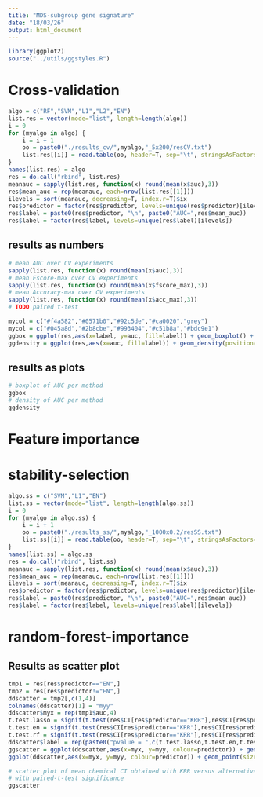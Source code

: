 ```yaml
---
title: "MDS-subgroup gene signature"
date: "18/03/26"
output: html_document
---
```



```r
library(ggplot2)
source("../utils/ggstyles.R")
```

# Cross-validation

```r
algo = c("RF","SVM","L1","L2","EN")
list.res = vector(mode="list", length=length(algo))
i = 0
for (myalgo in algo) {
    i = i + 1
    oo = paste0("./results_cv/",myalgo,"_5x200/resCV.txt")
    list.res[[i]] = read.table(oo, header=T, sep="\t", stringsAsFactors=F)
}
names(list.res) = algo
res = do.call("rbind", list.res)
meanauc = sapply(list.res, function(x) round(mean(x$auc),3))
res$mean_auc = rep(meanauc, each=nrow(list.res[[1]]))
ilevels = sort(meanauc, decreasing=T, index.r=T)$ix
res$predictor = factor(res$predictor, levels=unique(res$predictor)[ilevels])
res$label = paste0(res$predictor, "\n", paste0("AUC=",res$mean_auc))
res$label = factor(res$label, levels=unique(res$label)[ilevels])
```

## results as numbers
```r
# mean AUC over CV experiments
sapply(list.res, function(x) round(mean(x$auc),3))
# mean Fscore-max over CV experiments
sapply(list.res, function(x) round(mean(x$fscore_max),3))
# mean Accuracy-max over CV experiments
sapply(list.res, function(x) round(mean(x$acc_max),3))
# TODO paired t-test
```

```r
mycol = c("#f4a582","#0571b0","#92c5de","#ca0020","grey")
mycol = c("#045a8d","#2b8cbe","#993404","#c51b8a","#bdc9e1")
ggbox = ggplot(res,aes(x=label, y=auc, fill=label)) + geom_boxplot() + theme1 + scale_fill_manual(values=mycol) + noleg + noxtitle + xlab("method")
ggdensity = ggplot(res,aes(x=auc, fill=label)) + geom_density(position="stack") + theme1 + scale_fill_manual(values=mycol) + topleg + nolegtitle
```

## results as plots

```r
# boxplot of AUC per method 
ggbox
# density of AUC per method
ggdensity
```

# Feature importance

# stability-selection
```r
algo.ss = c("SVM","L1","EN")
list.ss = vector(mode="list", length=length(algo.ss))
i = 0
for (myalgo in algo.ss) {
    i = i + 1
    oo = paste0("./results_ss/",myalgo,"_1000x0.2/resSS.txt")
    list.ss[[i]] = read.table(oo, header=T, sep="\t", stringsAsFactors=F)
}
names(list.ss) = algo.ss
res = do.call("rbind", list.ss)
meanauc = sapply(list.res, function(x) round(mean(x$auc),3))
res$mean_auc = rep(meanauc, each=nrow(list.res[[1]]))
ilevels = sort(meanauc, decreasing=T, index.r=T)$ix
res$predictor = factor(res$predictor, levels=unique(res$predictor)[ilevels])
res$label = paste0(res$predictor, "\n", paste0("AUC=",res$mean_auc))
res$label = factor(res$label, levels=unique(res$label)[ilevels])
```

# random-forest-importance



## Results as scatter plot

```r
tmp1 = res[res$predictor=="EN",]
tmp2 = res[res$predictor!="EN",]
ddscatter = tmp2[,c(1,4)]
colnames(ddscatter)[1] = "myy"
ddscatter$myx = rep(tmp1$auc,4)
t.test.lasso = signif(t.test(res$CI[res$predictor=="KRR"],res$CI[res$predictor=="Lasso"],alternative="greater", paired=T)$p.value,2)
t.test.en = signif(t.test(res$CI[res$predictor=="KRR"],res$CI[res$predictor=="ElasticNet"],alternative="greater", paired=T)$p.value,2)
t.test.rf = signif(t.test(res$CI[res$predictor=="KRR"],res$CI[res$predictor=="randomForest"],alternative="greater", paired=T)$p.value,2)
ddscatter$label = rep(paste0("pvalue = ",c(t.test.lasso,t.test.en,t.test.rf)),each=nrow(tmp1))
ggscatter = ggplot(ddscatter,aes(x=myx, y=myy, colour=predictor)) + geom_point(size=2) + theme1 + scale_colour_manual(values=mycol) + noleg +  facet_wrap(predictor ~ label) + geom_abline(intercept=0, slope=1) + xlab("CI with KRR") + ylab("CI with state-of-the-art")
ggplot(ddscatter,aes(x=myx, y=myy, colour=predictor)) + geom_point(size=2) + theme1 + scale_colour_manual(values=mycol) + noleg +  facet_grid(. ~ predictor) + geom_abline(intercept=0, slope=1)
```

```r
# scatter plot of mean chemical CI obtained with KRR versus alternative methods
# with paired-t-test significance
ggscatter
```





